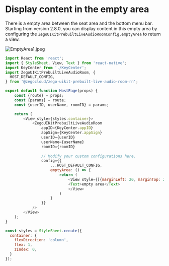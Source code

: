 # Display content in the empty area

There is a empty area between the seat area and the bottom menu bar. Starting from version 2.8.0, you can display content in this empty area by configuring the `ZegoUIKitPrebuiltLiveAudioRoomConfig.emptyArea` to return a view.

<Frame width="auto" height="400">
  <img src="https://media-resource.spreading.io/docuo/workspace564/27e54a759d23575969552654cb45bf89/414d0fbbe1.jpeg" alt="EmptyArea1.jpeg"/>
</Frame>

```js .src/HomePage.js {25-31}
import React from 'react';
import { StyleSheet, View, Text } from 'react-native';
import KeyCenter from './KeyCenter';
import ZegoUIKitPrebuiltLiveAudioRoom, {
  HOST_DEFAULT_CONFIG,
} from '@zegocloud/zego-uikit-prebuilt-live-audio-room-rn';

export default function HostPage(props) {
    const {route} = props;
    const {params} = route;
    const {userID, userName, roomID} = params;

    return (
        <View style={styles.container}>
            <ZegoUIKitPrebuiltLiveAudioRoom
                appID={KeyCenter.appID}
                appSign={KeyCenter.appSign}
                userID={userID}
                userName={userName}
                roomID={roomID}
                
                // Modify your custom configurations here.
                config={{
                    ...HOST_DEFAULT_CONFIG,
                    emptyArea: () => {
                        return (
                            <View style={[{marginLeft: 20, marginTop: 20}]}>
                            <Text>empty area</Text>
                            </View>
                        )
                    }
                }}
            />
        </View>
    );
}

const styles = StyleSheet.create({
  container: {
    flexDirection: 'column',
    flex: 1,
    zIndex: 0,
  }
});
```
